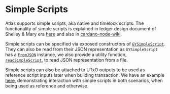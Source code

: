 # Simple Scripts

Atlas supports simple scripts, aka native and timelock scripts. The functionality of simple scripts is explained in ledger design document of Shelley & Mary era [here](https://github.com/IntersectMBO/cardano-ledger) and also in [cardano-node-wiki](https://github.com/input-output-hk/cardano-node-wiki/blob/main/docs/reference/simple-scripts.md).

Simple scripts can be specified via exposed constructors of [`GYSimpleScript`](https://haddock.atlas-app.io/GeniusYield-Types-Script-SimpleScript.html#t:GYSimpleScript). They can also be read from their JSON representation as `GYSimpleScript` has a [`FromJSON`](https://hackage.haskell.org/package/aeson-2.2.3.0/docs/Data-Aeson.html#t:FromJSON) instance, we also provide a utility function, [`readSimpleScript`](https://haddock.atlas-app.io/GeniusYield-Types-Script-SimpleScript.html#v:readSimpleScript), to read JSON representation from a file.

Simple scripts can also be attached to UTxO outputs to be used as reference script inputs later when building transaction. We have an example [here](https://github.com/geniusyield/atlas/blob/main/tests-privnet/GeniusYield/Test/Privnet/SimpleScripts.hs), demonstrating interaction with simple scripts in both scenarios, when being used as reference and otherwise.